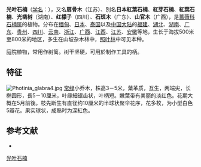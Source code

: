 {{Speciesbox
| name = 光叶石楠
| status = 
| status_system = 
| image = Photinia glabra3.jpg
| image_width = 250px
| genus = Photinia
| species = glabra
| authority = (Thunb.) Maxim.
}}

'''光叶石楠'''（[[学名|学名]]：{{lang|la|''Photinia glabra''}}），又名'''扇骨木'''（江苏）、別名'''日本紅葉石楠'''、'''紅芽石楠'''、'''紅葉石楠'''、'''光凿树'''（湖南）、'''红檬子'''（四川）、'''石斑木'''（广东）、'''山官木'''（广西），是[[蔷薇科|蔷薇科]][[石楠属|石楠属]]的植物。分布在[[缅甸|缅甸]]、[[日本|日本]]、[[泰国|泰国]]以及[[中国大陆|中国大陆]]的[[福建|福建]]、[[湖北|湖北]]、[[湖南|湖南]]、[[广东|广东]]、[[贵州|贵州]]、[[四川|四川]]、[[云南|云南]]、[[浙江|浙江]]、[[广西|广西]]、[[江西|江西]]、[[江苏|江苏]]、[[安徽|安徽]]等地，生长于海拔500米至800米的地区，多生在山坡杂木林中，[[照叶林|照叶林]]中可见本种。

庭院植物，常用作树篱。树干坚硬，可用於制作工具的柄。

== 特征 ==
[[File:Photinia_glabra4.jpg|thumb]]
[[常绿|常绿]]小乔木，株高3－5米，葉革质，互生，两端尖，长椭圆形，長5－10厘米，叶缘細锯齿状，叶柄短。嫩葉带有美丽的淡红色。花期大概在5月前後。枝先断生有直径约10厘米的半球状聚伞花序，花多枚，为小型白色5瓣花。果实球状，成熟时为深紅色。

== 参考文献 ==
<div class="references-small">
* {{cite web| url =http://www.bioinfo.cn/db05/KmzwSpecies.php?action=view&id=19134| title =光叶石楠| work =《中国高等植物数据库全库》| publisher =中国科学院微生物研究所| author =昆明植物研究所| accessdate =2009-02-25| deadurl =yes| archiveurl =https://web.archive.org/web/20160305054931/http://www.bioinfo.cn/db05/KmzwSpecies.php?action=view&id=19134| archivedate =2016-03-05}}
</div>
{{Taxonbar|from=Q1076254}}

[[Category:石楠属|光叶石楠]]


{{植物小作品}}